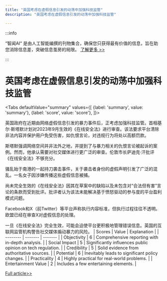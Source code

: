 ```yaml
---
title: "英国考虑在虚假信息引发的动荡中加强科技监管"
description: "英国考虑在虚假信息引发的动荡中加强科技监管"

---
```



:::info

“智闻AI“ 是由人工智能编撰的刊物集合，确保您只获得最有价值的信息，旨在助您消除信息差，突破信息茧房的局限。  [了解更多 >>](/)

:::

# 英国考虑在虚假信息引发的动荡中加强科技监管


<Tabs
	defaultValue="summary"
	values={[
	{label: 'summary', value: 'summary'},
	{label: 'score', value: 'score'},
]}>
<TabItem value="summary">


英国政府在近期由网络虚假信息引发的暴力事件后，正考虑加强科技监管。首相基尔·斯塔默计划对2023年9月生效的《在线安全法》进行审查。该法要求平台清除非法内容并保护用户免受伤害，如仇恨言论，对违规行为将处以高额罚款。

斯塔默强调网络空间并非法外之地，并提到了与暴力相关的仇恨言论被起诉的案例。然而，他承认需要对社交媒体进行更广泛的审查。伦敦市长萨迪克·汗批评《在线安全法》不够充分。

骚乱始于南港的一起持刀袭击事件，关于袭击者身份的虚假声明引发了广泛的混乱。一名女子因涉嫌传播这些虚假信息被捕。

尚未完全生效的《在线安全法》因其在草案中的缺陷以及未包含对“合法但有害”言论的条款而受到批评。批评者认为该法未能解决基于愤怒驱动的参与度的平台盈利模式问题。

Facebook和X（前Twitter）等平台声称执行内容标准，但执行过程往往不透明。欧盟已经在审查X对虚假信息的处理。

一旦《在线安全法》完全生效，可能会迫使平台更积极地管理错误信息。英国的互联网监管机构警告社交媒体煽动暴力的风险。
</TabItem>
<TabItem value="score">
	| Scores     | Value   | Explanation |
	| -------- | ------- | ------- |
	| Objectivity  | 6    | Comprehensive reporting with in-depth analysis.    |
	| Social Impact | 5     | Significantly influences public opinion on tech regulation.    |
	| Credibility    | 5    | Solid evidence from authoritative sources.    |
	| Potential    | 6    | Inevitably leads to significant policy changes.    |
	| Practicality    | 4    | Highly practical for real-world problems.    |
	| Entertainment Value    | 2    | Includes a few entertaining elements.    |
</TabItem>
</Tabs>

[Full article>>](https://techcrunch.com/2024/08/09/as-unrest-fueled-by-disinformation-spreads-the-u-k-may-seek-stronger-power-to-regulate-tech-platforms/)
